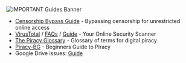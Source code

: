 ![IMPORTANT Guides Banner](https://small.fileditchstuff.me/s19/WHKZbfxpmBaaudrQyRC.png)

* [Censorship Bypass Guide](https://2305878273.7844380499.cfd/) - Bypassing censorship for unrestricted online access
* [VirusTotal](https://www.virustotal.com/gui/) / [FAQs](https://rentry.co/piracy-faq-virustotal) / [Guide](https://rentry.co/VTGuide) - Your Online Security Scanner
* [The Piracy Glossary](https://rentry.co/The-Piracy-Glossary) - Glossary of terms for digital piracy
* [Piracy-BG](https://rentry.co/Piracy-BG) - Beginners Guide to Piracy
* Google Drive issues: [Guide](https://rentry.org/google_drive)

